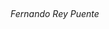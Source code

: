 <br>

*Fernando Rey Puente*

`\clearpage`{=latex}
`\thispagestyle{empty}`{=latex}
`\mbox{}`{=latex}
`\clearpage`{=latex}
`\mainmatter`{=latex}

